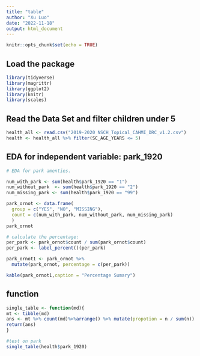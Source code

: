---
title: "table"
author: "Xu Luo"
date: "2022-11-18"
output: html_document
---

```{r setup, include=FALSE}
knitr::opts_chunk$set(echo = TRUE)
```

## Load the package

```{r}
library(tidyverse)
library(magrittr)
library(ggplot2)
library(knitr)
library(scales)
```

## Read the Data Set and filter children under 5
```{r}
health_all <- read.csv("2019-2020 NSCH_Topical_CAHMI_DRC_v1.2.csv")
health <- health_all %>% filter(SC_AGE_YEARS <= 5)

```


## EDA for independent variable: park_1920
```{r}
# EDA for park amenties.

num_with_park <- sum(health$park_1920 == "1")
num_without_park  <- sum(health$park_1920 == "2")
num_missing_park <- sum(health$park_1920 == "99")

park_ornot <- data.frame(
  group = c("YES", "NO", "MISSING"),
  count = c(num_with_park, num_without_park, num_missing_park)
  )
park_ornot

# calculate the percentage:
per_park <- park_ornot$count / sum(park_ornot$count)
per_park <- label_percent()(per_park)

park_ornot1 <- park_ornot %>%
  mutate(park_ornot, percentage = c(per_park))

kable(park_ornot1,caption = "Percentage Sumary")
```


## function
```{r}



single_table <- function(md){
mt <- tibble(md)
ans <- mt %>% count(md)%>%arrange() %>% mutate(propotion = n / sum(n))
return(ans)
}

#test on park
single_table(health$park_1920)
```






























































































































